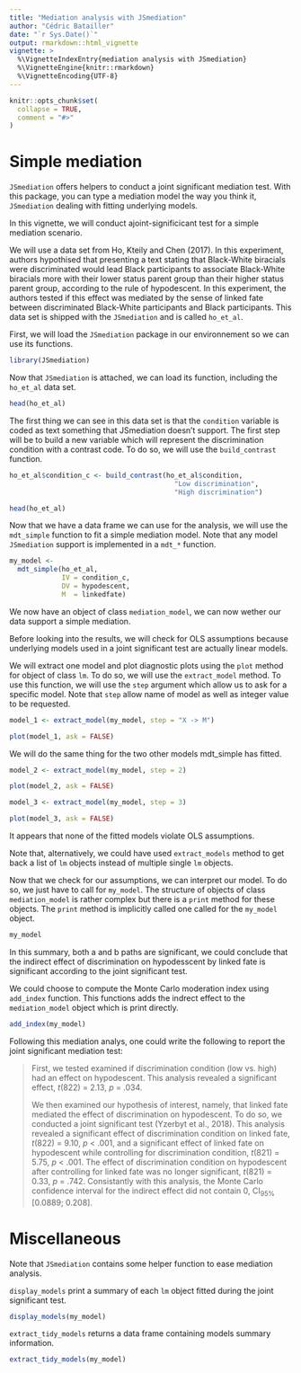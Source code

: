 ```yaml
---
title: "Mediation analysis with JSmediation"
author: "Cédric Batailler"
date: "`r Sys.Date()`"
output: rmarkdown::html_vignette
vignette: >
  %\VignetteIndexEntry{mediation analysis with JSmediation}
  %\VignetteEngine{knitr::rmarkdown}
  %\VignetteEncoding{UTF-8}
---
```


```r
knitr::opts_chunk$set(
  collapse = TRUE,
  comment = "#>"
)
```

# Simple mediation

`JSmediation` offers helpers to conduct a joint significant mediation test. 
With this package, you can type a mediation model the way you think it, 
`JSmediation` dealing with fitting underlying models.

In this vignette, we will conduct ajoint-significicant test for a simple 
mediation scenario.

We will use a data set from Ho, Kteily and Chen (2017). In this experiment, 
authors hypothised that presenting a text stating that Black-White biracials 
were discriminated would lead Black participants to associate Black-White 
biracials more with their lower status parent group than their higher status 
parent group, according to the rule of hypodescent. In this experiment, the 
authors tested if this effect was mediated by the sense of linked fate between 
discriminated Black-White participants and Black participants. This data set 
is shipped with the `JSmediation` and is called `ho_et_al`.

First, we will load the `JSmediation` package in our environnement so we can use
its functions.

```r
library(JSmediation)
```

Now that `JSmediation` is attached, we can load its function, including the 
`ho_et_al` data set.

```r
head(ho_et_al)
```

The first thing we can see in this data set is that the `condition` variable is
coded as text something that JSmediation doesn't support. The first step  will 
be to build a new variable which will represent the discrimination
condition with a contrast code. To do so, we will use the `build_contrast` 
function.

```r
ho_et_al$condition_c <- build_contrast(ho_et_al$condition,
                                         "Low discrimination",
                                         "High discrimination")

head(ho_et_al)
```

Now that we have a data frame we can use for the analysis, we will use the 
`mdt_simple` function to fit a simple mediation model. Note that any model 
`JSmediation` support is implemented in a `mdt_*` function.

```r
my_model <- 
  mdt_simple(ho_et_al,
             IV = condition_c,
             DV = hypodescent,
             M  = linkedfate)
```

We now have an object of class `mediation_model`, we can now wether our data 
support a simple mediation. 

Before looking into the results, we will check for OLS assumptions because 
underlying models used in a joint significant test are actually linear models.

We will extract one model and plot diagnostic plots using the `plot` method for 
object of class `lm`. To do so, we will use the `extract_model` method. To use
this function, we will use the `step` argument which allow us to ask for a 
specific model. Note that `step` allow name of model as well as integer value
to be requested.

```r
model_1 <- extract_model(my_model, step = "X -> M")

plot(model_1, ask = FALSE)
```

We will do the same thing for the two other models mdt_simple has fitted.

```r
model_2 <- extract_model(my_model, step = 2)

plot(model_2, ask = FALSE)
```

```r
model_3 <- extract_model(my_model, step = 3)

plot(model_3, ask = FALSE)
```

It appears that none of the fitted models violate OLS assumptions.

Note that, alternatively, we could have used `extract_models` method to get back
a list of `lm` objects instead of multiple single `lm` objects.

Now that we check for our assumptions, we can interpret our model. To do
so, we just have to call for `my_model`. The structure of objects of class
`mediation_model` is rather complex but there is a `print` method for these
objects. The `print` method is implicitly called one called for the `my_model`
object.

```r
my_model
```

In this summary, both a and b paths are significant, we could conclude that 
the indirect effect of discrimination on hypodesscent by linked fate is 
significant according to the joint significant test. 

We could choose to compute the Monte Carlo moderation index using `add_index` 
function. This functions adds the indrect effect to the `mediation_model` 
object which is print directly.

```r
add_index(my_model)
```

Following this mediation analys, one could write the following to report the
joint significant mediation test:

> First, we tested examined if  discrimination condition (low vs. high) had an
> effect on hypodescent. This analysis revealed a significant effect, 
> _t_(822) = 2.13, _p_ = .034.
>
> We then examined our hypothesis of interest, namely, that linked fate 
> mediated the effect of discrimination on hypodescent. To do so, we 
> conducted a joint significant test (Yzerbyt et al., 2018). This analysis
> revealed a significant effect of discrimination condition on linked fate,
> _t_(822) = 9.10, _p_ < .001, and a significant effect of linked fate on 
> hypodescent while controlling for discrimination condition, 
> _t_(821) = 5.75, _p_ < .001. The effect of discrimination condition on 
> hypodescent after controlling for linked fate was no longer significant, 
> _t_(821) = 0.33, _p_ = .742.
> Consistantly with this analysis, the Monte Carlo confidence interval for the
> indirect effect did not contain 0, CI<sub>95%</sub> [0.0889; 0.208].

# Miscellaneous

Note that `JSmediation` contains some helper function to ease mediation 
analysis.

`display_models` print a summary of each `lm` object fitted during the joint 
significant test.

```r
display_models(my_model)
```


`extract_tidy_models` returns a data frame containing models summary 
information.

```r
extract_tidy_models(my_model)
```

